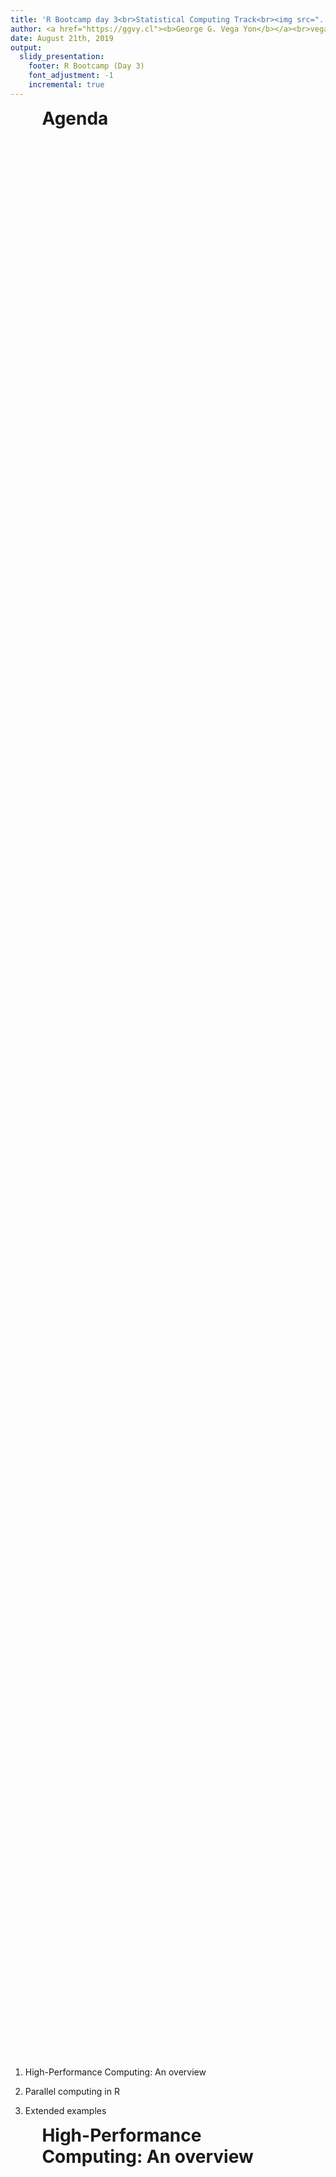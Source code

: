```yaml
---
title: 'R Bootcamp day 3<br>Statistical Computing Track<br><img src="../../fig/trojan-rlogo.svg" alt="trojan R logo" style="width:250px;">'
author: <a href="https://ggvy.cl"><b>George G. Vega Yon</b></a><br>vegayon@usc.edu<br><br>University of Southern California<br>Department of Preventive Medicine
date: August 21th, 2019
output: 
  slidy_presentation:
    footer: R Bootcamp (Day 3)
    font_adjustment: -1
    incremental: true
---
```


# Agenda {style="width: 80%;margin: auto;height: 80%;"}

1.  High-Performance Computing: An overview
    
2.  Parallel computing in R
    
3.  Extended examples


# High-Performance Computing: An overview {style="width: 80%;margin: auto;height: 80%;"}

Loosely, from R's perspective, we can think of HPC in terms of two, maybe three things:

1.  Big data: How to work with data that doesn't fit your computer

2.  Parallel computing: How to take advantage of multiple core systems

3.  Compiled code: Write your own low-level code (if R doesn't has it yet...)

(Checkout [CRAN Task View on HPC](https://cran.r-project.org/web/views/HighPerformanceComputing.html))


# Big Data {style="width: 80%;margin: auto;height: 80%;"}

*   Buy a bigger computer/RAM memory (not the best solution!)
    
*   Use out-of-memory storage, i.e., don't load all your data in the RAM. e.g.
    The [bigmemory](https://CRAN.R-project.org/package=bigmemory),
    [data.table](https://CRAN.R-project.org/package=data.table),
    [HadoopStreaming](https://CRAN.R-project.org/package=HadoopStreaming) R packages
    
*   Efficient algorithms for big data, e.g.: [biglm](https://cran.r-project.org/package=biglm),
    [biglasso](https://cran.r-project.org/package=biglasso)

*   Store it more efficiently, e.g.: Sparse Matrices (take a look at the `dgCMatrix` objects
    from the [Matrix](https://CRAN.R-project.org/package=Matrix) R package)

# Parallel computing {style="width: 80%;margin: auto;height: 80%;"}

```r
knitr::include_graphics("fig/flynnsTaxonomy.gif")
```

We will be focusing on the **S**ingle **I**nstruction stream **M**ultiple **D**ata stream

# Some vocabulary for HPC {style="width: 80%;margin: auto;height: 80%;"}

In raw terms

*   Supercomputer: A **single** big machine with thousands of cores/gpus.

*   High Performance Computing (HPC): **Multiple** machines within
    a **single** network.
    
*   High Throughput Computing (HTC): **Multiple** machines across **multiple**
    networks.
    
You may not have access to a supercomputer, but certainly HPC/HTC clusters are
more accesible these days, e.g. AWS provides a service to create HPC clusters
at a low cost (allegedly, since nobody understands how pricing works)

# What's "a core"? {style="width: 80%;margin: auto;height: 80%;text-align:center"}

![Taxonomy of CPUs (Downloaded from de https://slurm.schedmd.com/mc_support.html)](fig/cpu-slurm.png){width="400px"}

Now, how many cores does your computer has, the parallel package can tell you that:

```r
parallel::detectCores()
```

# What is parallel computing, anyway? {style="width: 80%;margin: auto;height: 80%;"}

```r
f <- function(n) n*2
f(1:4)
```

![Here we are using a single core. The function is applied one element at a time, leaving the other 3 cores without usage.](../../fig/pll-computing-explained-serial.svg){width="50%"}

# What is parallel computing, anyway? (cont'd) {style="width: 80%;margin: auto;height: 80%;"}

```r
f <- function(n) n*2
f(1:4)
```

![In this more intelligent way of computation, we are taking full advantage of our computer by using all 4 cores at the same time. This will translate in a reduced computation time which, in the case of complicated/long calculations, can be an important speed gain.](../../fig/pll-computing-explained-parallel.svg){width="50%"}


# GPU vs CPU {style="width: 80%;margin: auto;height: 80%;"}

```r
knitr::include_graphics("fig/cpuvsgpu.jpg")
nnodes <- 4L
```

> * Why use OpenMP if GPU is _suited to compute-intensive operations_? Well, mostly because
    OpenMP is **VERY** easy to implement (easier than CUDA, which is the easiest way to use GPU).



# {style="background-color:#515A5A;margin:auto;text-align:center;"}

<text style="color:white;">Let's think before we start...</text>

![](https://media.giphy.com/media/Dwclsfe6Gb91m/giphy.gif){style="width:500px"}

<text style="color:white;">When is it a good idea to go HPC?</text>

# When is it a good idea? {style="width: 80%;margin: auto;height: 80%;"}

```r
knitr::include_graphics("fig/when_to_parallel.svg")
```

# Parallel computing in R {style="width: 80%;margin: auto;height: 80%;"}

While there are several alternatives (just take a look at the
[High-Performance Computing Task View](https://cran.r-project.org/web/views/HighPerformanceComputing.html)),
we'll focus on the following R-packages for **explicit parallelism**:

*   [**parallel**](https://cran.r-project.org/package=parallel): R package that provides '[s]upport for parallel computation,
    including random-number generation'.

*   [**foreach**](https://cran.r-project.org/package=foreach): R package for 'general iteration over elements' in parallel fashion.

*   [**future**](https://cran.r-project.org/package=future): '[A] lightweight and
    unified Future API for sequential and parallel processing of R
    expression via futures.' (won't cover here)
    
Implicit parallelism, on the other hand, are out-of-the-box tools that allow the
programmer not to worry about parallelization, e.g. such as
[**gpuR**](https://cran.r-project.org/package=gpuR) for Matrix manipulation using
GPU, [**tensorflow**](https://cran.r-project.org/package=tensorflow)

# {style="width: 80%;margin: auto;height: 80%;"}

And there's also a more advanced set of options

*   [**Rcpp**](https://cran.r-project.org/package=Rcpp) + [OpenMP](https://www.openmp.org):
    [Rcpp](https://cran.r-project.org/package=Rcpp) is an R package for integrating
    R with C++, and OpenMP is a library for high-level parallelism for C/C++ and
    Fortran.

*   A ton of other type of resources, notably the tools for working with 
    batch schedulers such as Slurm, HTCondor, etc.

# Parallel workflow {style="width: 80%;margin: auto;height: 80%;"}

(Usually) We do the following:

1.  Create a `PSOCK/FORK` (or other) cluster using `makePSOCKCluster`/`makeForkCluster`
    (or `makeCluster`)
    
2.  Copy/prepare each R session (if you are using a `PSOCK` cluster):

    a.  Copy objects with `clusterExport`

    b.  Pass expressions with `clusterEvalQ`

    c.  Set a seed

3.  Do your call: `parApply`, `parLapply`, etc. 

4.  Stop the cluster with `clusterStop`


# Types of clusters: PSOCK {style="width: 80%;margin: auto;height: 80%;"}

-   Can be created with `makePSOCKCluster`

-   Creates brand new R Sessions (so nothing is inherited from the master), e.g.
    
    ```r
    # This creates a cluster with 4 R sessions
    cl <- makePSOCKCluster(4)
    ```

-   Child sessions are connected to the master session via Socket connections

-   Can be created outside of the current computer, i.e. accross multiple computers!

# Types of clusters: Fork {style="width: 80%;margin: auto;height: 80%;"}

-   Fork Cluster `makeForkCluster`:

-   Uses OS [Forking](https://en.wikipedia.org/wiki/Fork_(system_call)),

-   Copies the current R session locally (so everything is inherited from
    the master up to that point).
    
-   Data is only duplicated if it is altered (need to double check when this happens!)

-   Not available on Windows.

-   Other `makeCluster`: passed to [**snow**](https://cran.r-project.org/package=snow)
    (Simple Network of Workstations)

Take a look at the [foreach](https://cran.r-project.org/package=foreach),
[Rmpi](https://cran.r-project.org/package=Rmpi), and
[future](https://cran.r-project.org/package=future) R packages.

# {style="background-color:#515A5A;margin:auto;text-align:center"}

<text style="color:white;">Let's get started!</text>

# Ex 1: Parallel RNG with `makePSOCKCluster` {style="width: 80%;margin: auto;height: 80%;"}


```r
# 1. CREATING A CLUSTER
library(parallel)
nnodes <- 4L
cl     <- makePSOCKcluster(nnodes)    

# 2. PREPARING THE CLUSTER
clusterSetRNGStream(cl, 123) # Equivalent to `set.seed(123)`

# 3. DO YOUR CALL
ans <- parSapply(cl, 1:nnodes, function(x) runif(1e3))
(ans0 <- var(ans))
```

# {style="width: 80%;margin: auto;height: 80%;"}

Making sure is reproducible

```r
# I want to get the same!
clusterSetRNGStream(cl, 123)
ans1 <- var(parSapply(cl, 1:nnodes, function(x) runif(1e3)))

# 4. STOP THE CLUSTER
stopCluster(cl)

all.equal(ans0, ans1) # All equal!
```

# Ex 2: Parallel RNG with `makeForkCluster` {style="width: 80%;margin: auto;height: 80%;"}

In the case of `makeForkCluster`

```r
# 1. CREATING A CLUSTER
library(parallel)

# The fork cluster will copy the -nsims- object
nsims  <- 1e3
nnodes <- 4L
cl     <- makeForkCluster(nnodes)    

# 2. PREPARING THE CLUSTER
clusterSetRNGStream(cl, 123)

# 3. DO YOUR CALL
ans <- do.call(cbind, parLapply(cl, 1:nnodes, function(x) {
  runif(nsims) # Look! we use the nsims object!
               # This would have fail in makePSOCKCluster
               # if we didn't copy -nsims- first.
  }))

(ans0 <- var(ans))
```

# {style="width: 80%;margin: auto;height: 80%;"}

Again, we want to make sure this is reproducible

```r
# Same sequence with same seed
clusterSetRNGStream(cl, 123)
ans1 <- var(do.call(cbind, parLapply(cl, 1:nnodes, function(x) runif(nsims))))

ans0 - ans1 # A matrix of zeros

# 4. STOP THE CLUSTER
stopCluster(cl)
```

# {style="background-color:#515A5A;margin:auto; text-align:center"}

```r
knitr::include_graphics("fig/what-did-you-said.gif")
```

<text style="color:white;">Well, if you are a MacOS/Linux user, there's a simplier way of doing this...</text>


# Ex 3: Parallel RNG with `mclapply` (Forking on the fly) {style="width: 80%;margin: auto;height: 80%;"}

In the case of `mclapply`, the forking (cluster creation) is done on the fly!

```r
# 1. CREATING A CLUSTER
library(parallel)

# The fork cluster will copy the -nsims- object
nsims  <- 1e3
nnodes <- 4L
# cl     <- makeForkCluster(nnodes) # mclapply does it on the fly

# 2. PREPARING THE CLUSTER
set.seed(123) 

# 3. DO YOUR CALL
ans <- do.call(cbind, mclapply(1:nnodes, function(x) runif(nsims)))

(ans0 <- var(ans))
```

# {style="width: 80%;margin: auto;height: 80%;"}

Once more, we want to make sure this is reproducible

```r
# Same sequence with same seed
set.seed(123) 
ans1 <- var(do.call(cbind, mclapply(1:nnodes, function(x) runif(nsims))))

ans0 - ans1 # A matrix of zeros

# 4. STOP THE CLUSTER
# stopCluster(cl) no need of doing this anymore
```

# Ex 4: RcppArmadillo + OpenMP {style="width: 80%;margin: auto;height: 80%;"}

```Rcpp
#include <omp.h>
#include <RcppArmadillo.h>

// [[Rcpp::depends(RcppArmadillo)]]
// [[Rcpp::plugins(openmp)]]

using namespace Rcpp;

// [[Rcpp::export]]
arma::mat dist_par(const arma::mat & X, int cores = 1) {
  
  // Some constants
  int N = (int) X.n_rows;
  int K = (int) X.n_cols;
  
  // Output
  arma::mat D(N,N);
  D.zeros(); // Filling with zeros
  
  // Setting the cores
  omp_set_num_threads(cores);
  
#pragma omp parallel for shared(D, N, K, X) default(none)
  for (int i=0; i<N; ++i)
    for (int j=0; j<i; ++j) {
      for (int k=0; k<K; k++) 
        D.at(i,j) += pow(X.at(i,k) - X.at(j,k), 2.0);
      
      // Computing square root
      D.at(i,j) = sqrt(D.at(i,j));
      D.at(j,i) = D.at(i,j);
    }
      
  
  // My nice distance matrix
  return D;
}
```

# {style="width: 80%;margin: auto;height: 80%;"}

```r
# Simulating data
set.seed(1231)
K <- 1000
n <- 500
x <- matrix(rnorm(n*K), ncol=K)

# Are we getting the same?
table(as.matrix(dist(x)) - dist_par(x, 4)) # Only zeros
```

# {style="width: 80%;margin: auto;height: 80%;"}

```r
# Benchmarking!
rbenchmark::benchmark(
  dist(x),                 # stats::dist
  dist_par(x, cores = 1),  # 1 core
  dist_par(x, cores = 2),  # 2 cores
  dist_par(x, cores = 4), #  4 cores
  replications = 10, order="elapsed"
)[,1:4]
```

# Ex 5: The future {style="width: 80%;margin: auto;height: 80%;"}

```r
library(future)
plan(multicore)

# We are creating a global variable
a <- 2

# Creating the futures has only the overhead (setup) time
system.time({
  x1 %<-% {Sys.sleep(3);a^2}
  x2 %<-% {Sys.sleep(3);a^3}
})

# Let's just wait 5 seconds to make sure all the cores have returned
Sys.sleep(3)
system.time({
  print(x1)
  print(x2)
})
```


# Ex 6: Simulating $\pi$ {style="width: 80%;margin: auto;height: 80%;"}


*   We know that $\pi = \frac{A}{r^2}$. We approximate it by randomly adding
    points $x$ to a square of size 2 centered at the origin.

*   So, we approximate $\pi$ as $\Pr\{\|x\| \leq 1\}\times 2^2$

```r
set.seed(1231)
p    <- matrix(runif(5e3*2, -1, 1), ncol=2)
pcol <- ifelse(sqrt(rowSums(p^2)) <= 1, adjustcolor("blue", .7), adjustcolor("gray", .7))
plot(p, col=pcol, pch=18)
```

# {style="width: 80%;margin: auto;height: 80%;"}

The R code to do this

```r
pisim <- function(i, nsim) {  # Notice we don't use the -i-
  # Random points
  ans  <- matrix(runif(nsim*2), ncol=2)
  
  # Distance to the origin
  ans  <- sqrt(rowSums(ans^2))
  
  # Estimated pi
  (sum(ans <= 1)*4)/nsim
}
```

# Ex 6: Simulating $\pi$ (cont'd) {style="width: 80%;margin: auto;height: 80%;"}

```r

# Setup
cl <- makePSOCKcluster(4L)
clusterSetRNGStream(cl, 123)

# Number of simulations we want each time to run
nsim <- 1e5

# We need to make -nsim- and -pisim- available to the
# cluster
clusterExport(cl, c("nsim", "pisim"))

# Benchmarking: parSapply and sapply will run this simulation
# a hundred times each, so at the end we have 1e5*100 points
# to approximate pi
rbenchmark::benchmark(
  parallel = parSapply(cl, 1:100, pisim, nsim=nsim),
  serial   = sapply(1:100, pisim, nsim=nsim), replications = 1
)[,1:4]

```

# {style="width: 80%;margin: auto;height: 80%;"}

```r
ans_par <- parSapply(cl, 1:100, pisim, nsim=nsim)
ans_ser <- sapply(1:100, pisim, nsim=nsim)
stopCluster(cl)
```

```r
c(par = mean(ans_par), ser = mean(ans_ser), R = pi)
```


# {style="text-align:center!important;"}

```r
knitr::include_graphics("fig/speed.gif")
```

## Thanks!

<p style="text-align:center!important;">
`r icon::fa("github")`  [gvegayon](https://github.com/gvegayon/) <br>
`r icon::fa("twitter")`  [\@gvegayon](https://twitter.com/gvegayon) <br>
`r icon::fa("home")`  [ggvy.cl](https://ggvy.cl)<br><br>
<text style="color:gray;font-size:80%">Presentation created with [rmarkdown::slidy_presentation](https:cran.r-project.org/package=rmarkdown)</text>
</p>

# See also {style="width: 80%;margin: auto;height: 80%;"}

*   [Package parallel](https://stat.ethz.ch/R-manual/R-devel/library/parallel/doc/parallel.pdf) 
*   [Using the iterators package](https://cran.r-project.org/web/packages/iterators/vignettes/iterators.pdf)
*   [Using the foreach package](https://cran.r-project.org/web/packages/foreach/vignettes/foreach.pdf)
*   [32 OpenMP traps for C++ developers](https://software.intel.com/en-us/articles/32-openmp-traps-for-c-developers)
*   [The OpenMP API specification for parallel programming](http://www.openmp.org/)
*   ['openmp' tag in Rcpp gallery](gallery.rcpp.org/tags/openmp/)
*   [OpenMP tutorials and articles](http://www.openmp.org/resources/tutorials-articles/)

For more, checkout the [CRAN Task View on HPC](https://cran.r-project.org/web/views/HighPerformanceComputing.html){target="_blank"}

# Session info

```r
sessionInfo()
```

